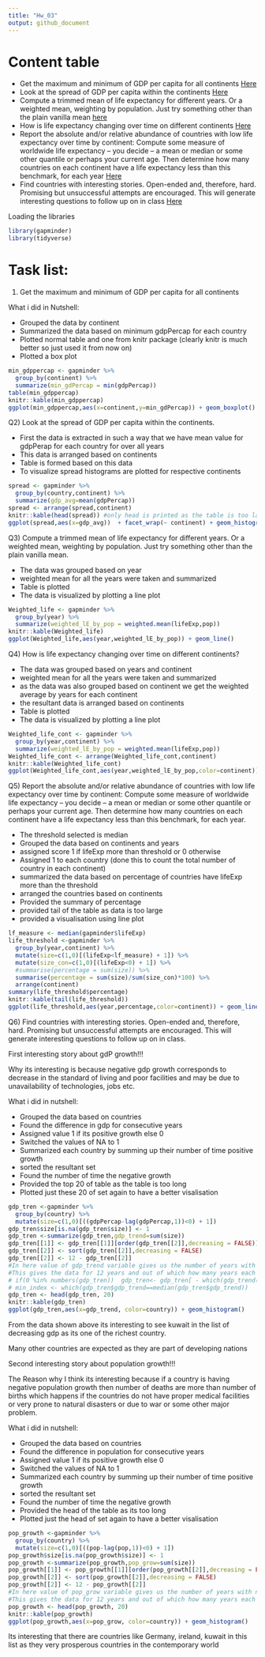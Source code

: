 ```yaml
---
title: "Hw_03"
output: github_document
---
```


# Content table

- Get the maximum and minimum of GDP per capita for all continents [Here](#Header1)
- Look at the spread of GDP per capita within the continents [Here](#Header2)
- Compute a trimmed mean of life expectancy for different years. Or a weighted mean, weighting by population. Just try something other than the plain vanilla mean [here](#Header3)
- How is life expectancy changing over time on different continents [Here](#Header4)
- Report the absolute and/or relative abundance of countries with low life expectancy over time by continent: Compute some measure of worldwide life expectancy – you decide – a mean or median or some other quantile or perhaps your current age. Then determine how many countries on each continent have a life expectancy less than this benchmark, for each year [Here](#Header5)
- Find countries with interesting stories. Open-ended and, therefore, hard. Promising but unsuccessful attempts are encouraged. This will generate interesting questions to follow up on in class [Here](#Header6)


Loading the libraries
```r
library(gapminder)
library(tidyverse)
```


<a name="Header1">
</a>

# Task list:

1) Get the maximum and minimum of GDP per capita for all continents

What i did in Nutshell:

- Grouped the data by continent
- Summarized the data based on minimum gdpPercap for each country
- Plotted normal table and one from knitr package (clearly knitr is much better so just used it from now on)
- Plotted a box plot  

```r
min_gdppercap <- gapminder %>% 
  group_by(continent) %>% 
  summarize(min_gdPercap = min(gdpPercap))
table(min_gdppercap)
knitr::kable(min_gdppercap)
ggplot(min_gdppercap,aes(x=continent,y=min_gdPercap)) + geom_boxplot()
```


<a name="Header2">
</a>

Q2) Look at the spread of GDP per capita within the continents.

- First the data is extracted in such a way that we have mean value for gdpPerap for each country for over all years
- This data is arranged based on continents
- Table is formed based on this data
- To visualize spread histograms are plotted for respective continents

```r
spread <- gapminder %>%
  group_by(country,continent) %>%
  summarize(gdp_avg=mean(gdpPercap))
spread <- arrange(spread,continent)
knitr::kable(head(spread)) #only head is printed as the table is too large
ggplot(spread,aes(x=gdp_avg))  + facet_wrap(~ continent) + geom_histogram()
```


<a name="Header3">
</a>

Q3) Compute a trimmed mean of life expectancy for different years. Or a weighted mean, weighting by population. Just try something other than the plain vanilla mean.

- The data was grouped based on year
- weighted mean for all the years were taken and summarized
- Table is plotted
- The data is visualized by plotting a line plot 

```r
Weighted_life <- gapminder %>% 
  group_by(year) %>% 
  summarize(weighted_lE_by_pop = weighted.mean(lifeExp,pop))
knitr::kable(Weighted_life)
ggplot(Weighted_life,aes(year,weighted_lE_by_pop)) + geom_line()
```


<a name="Header4">
</a>


Q4) How is life expectancy changing over time on different continents?

- The data was grouped based on years and continent
- weighted mean for all the years were taken and summarized
- as the data was also grouped based on continent we get the weighted average by years for each continent
- the resultant data is arranged based on continents
- Table is plotted
- The data is visualized by plotting a line plot 

```r
Weighted_life_cont <- gapminder %>% 
  group_by(year,continent) %>% 
  summarize(weighted_lE_by_pop = weighted.mean(lifeExp,pop))
Weighted_life_cont <- arrange(Weighted_life_cont,continent)
knitr::kable(Weighted_life_cont)
ggplot(Weighted_life_cont,aes(year,weighted_lE_by_pop,color=continent)) + geom_line()
```


<a name="Header5">
</a>

Q5) Report the absolute and/or relative abundance of countries with low life expectancy over time by continent: Compute some measure of worldwide life expectancy – you decide – a mean or median or some other quantile or perhaps your current age. Then determine how many countries on each continent have a life expectancy less than this benchmark, for each year.

- The threshold selected is median
- Grouped the data based on continents and years 
- assigned score 1 if lifeExp more than threshold or 0 otherwise
- Assigned 1 to each country (done this to count the total number of country in each continent)
- summarized the data based on percentage of countries have lifeExp more than the threshold
- arranged the countries based on continents
- Provided the summary of percentage 
- provided tail of the table as data is too large
- provided a visualisation using line plot

```r
lf_measure <- median(gapminder$lifeExp)
life_threshold <-gapminder %>% 
  group_by(year,continent) %>% 
  mutate(size=c(1,0)[(lifeExp<lf_measure) + 1]) %>%
  mutate(size_con=c(1,0)[(lifeExp<0) + 1]) %>% 
  #summarise(percentage = sum(size)) %>% 
  summarise(percentage = sum(size)/sum(size_con)*100) %>% 
  arrange(continent)
summary(life_threshold$percentage)
knitr::kable(tail(life_threshold))
ggplot(life_threshold,aes(year,percentage,color=continent)) + geom_line()
```


<a name="Header6">
</a>

Q6) Find countries with interesting stories. Open-ended and, therefore, hard. Promising but unsuccessful attempts are encouraged. This will generate interesting questions to follow up on in class.

First interesting story about gdP growth!!!

Why its interesting is because negative gdp growth corresponds to decrease in the standard of living and poor facilities and may be due to unavailability of technologies, jobs etc.

What i did in nutshell:

- Grouped the data based on countries
- Found the difference in gdp for consecutive years
- Assigned value 1 if its positive growth else 0
- Switched the values of NA to 1
- Summarized each country by summing up their number of time positive growth
- sorted the resultant set
- Found the number of time the negative growth
- Provided the top 20 of table as the table is too long
- Plotted just these 20 of set again to have a better visalisation


```r
gdp_tren <-gapminder %>% 
  group_by(country) %>% 
  mutate(size=c(1,0)[((gdpPercap-lag(gdpPercap,1))<0) + 1])
gdp_tren$size[is.na(gdp_tren$size)] <- 1
gdp_tren <-summarize(gdp_tren,gdp_trend=sum(size))
gdp_tren[[1]] <- gdp_tren[[1]][order(gdp_tren[[2]],decreasing = FALSE)]
gdp_tren[[2]] <- sort(gdp_tren[[2]],decreasing = FALSE)
gdp_tren[[2]] <- 12 - gdp_tren[[2]]
#In here value of gdp_trend variable gives us the number of years with negative gdp Growth for the countries
#This gives the data for 12 years and out of which how many years each country had negative gdp growth
# if(0 %in% numbers(gdp_tren))  gdp_tren<- gdp_tren[ - which(gdp_trend(gdp_tren) == 0)]
# min_index <- which(gdp_tren$gdp_trend==median(gdp_tren$gdp_trend))
gdp_tren <- head(gdp_tren, 20)
knitr::kable(gdp_tren)
ggplot(gdp_tren,aes(x=gdp_trend, color=country)) + geom_histogram() 
```


From the data shown above its interesting to see kuwait in the list of decreasing gdp as its one of the richest country.

Many other countries are expected as they are part of developing nations

Second interesting story about population growth!!!

The Reason why I think its interesting because if a country is having negative population growth then number of deaths are more than number of births which happens if the countries do not have proper medical facilities or very prone to natural disasters or due to war or some other major problem. 

What i did in nutshell:

- Grouped the data based on countries
- Found the difference in population for consecutive years
- Assigned value 1 if its positive growth else 0
- Switched the values of NA to 1
- Summarized each country by summing up their number of time positive growth
- sorted the resultant set
- Found the number of time the negative growth
- Provided the head of the table as its too long
- Plotted just the head of set again to have a better visalisation

```r
pop_growth <-gapminder %>% 
  group_by(country) %>%
  mutate(size=c(1,0)[((pop-lag(pop,1))<0) + 1])
pop_growth$size[is.na(pop_growth$size)] <- 1
pop_growth <-summarize(pop_growth,pop_grow=sum(size))
pop_growth[[1]] <- pop_growth[[1]][order(pop_growth[[2]],decreasing = FALSE)]
pop_growth[[2]] <- sort(pop_growth[[2]],decreasing = FALSE)
pop_growth[[2]] <- 12 - pop_growth[[2]]
#In here value of pop_grow variable gives us the number of years with negative population Growth for the countries
#This gives the data for 12 years and out of which how many years each country had negative population growth
pop_growth <- head(pop_growth, 20)
knitr::kable(pop_growth)
ggplot(pop_growth,aes(x=pop_grow, color=country)) + geom_histogram() 
```

Its interesting that there are countries like Germany, ireland, kuwait in this list as they very prosperous countries in the contemporary world


